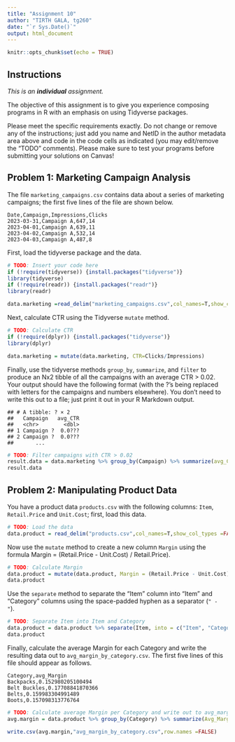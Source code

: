 ```yaml
---
title: "Assignment 10"
author: "TIRTH GALA, tg260"
date: "`r Sys.Date()`"
output: html_document
---
```


```r
knitr::opts_chunk$set(echo = TRUE)
```

## Instructions

*This is an **individual** assignment.*

The objective of this assignment is to give you experience composing programs in R with an emphasis on using Tidyverse packages.

Please meet the specific requirements exactly. Do not change or remove any of the instructions; just add you name and NetID in the author metadata area above and code in the code cells as indicated (you may edit/remove the "TODO" comments).  Please make sure to test your programs before submitting your solutions on Canvas!

## Problem 1: Marketing Campaign Analysis

The file `marketing_campaigns.csv` contains data about a series of marketing campaigns; the first five lines of the file are shown below.

```
Date,Campaign,Impressions,Clicks
2023-03-31,Campaign A,647,14
2023-04-01,Campaign A,639,11
2023-04-02,Campaign A,532,14
2023-04-03,Campaign A,487,8
```

First, load the tidyverse package and the data.

```r
# TODO: Insert your code here
if (!require(tidyverse)) {install.packages("tidyverse")}
library(tidyverse)
if (!require(readr)) {install.packages("readr")}
library(readr)

data.marketing =read_delim("marketing_campaigns.csv",col_names=T,show_col_types =FALSE)
```
Next, calculate CTR using the Tidyverse `mutate` method.

```r
# TODO: Calculate CTR
if (!require(dplyr)) {install.packages("tidyverse")}
library(dplyr)

data.marketing = mutate(data.marketing, CTR=Clicks/Impressions)
```

Finally, use the tidyverse methods `group_by`, `summarize`, and `filter` to produce an Nx2 tibble of all the campaigns with an average CTR > 0.02.  Your output should have the following format (with the ?'s being replaced with letters for the campaigns and numbers elsewhere).  You don't need to write this out to a file; just print it out in your R Markdown output.

```
## # A tibble: ? × 2
##   Campaign   avg_CTR
##   <chr>        <dbl>
## 1 Campaign ?  0.0???
## 2 Campaign ?  0.0???
##       ...
```

```r
# TODO: Filter campaigns with CTR > 0.02
result.data = data.marketing %>% group_by(Campaign) %>% summarize(avg_CTR = mean(CTR)) %>% filter(avg_CTR > 0.02)
result.data
```


## Problem 2: Manipulating Product Data

You have a product data `products.csv` with the following columns: `Item`, `Retail.Price` and `Unit.Cost`; first, load this data.

```r
# TODO: Load the data
data.product = read_delim("products.csv",col_names=T,show_col_types =FALSE)

```

Now use the `mutate` method to create a new column `Margin` using the formula Margin = (Retail.Price - Unit.Cost) / Retail.Price).

```r
# TODO: Calculate Margin
data.product = mutate(data.product, Margin = (Retail.Price - Unit.Cost) / Retail.Price)
data.product
```

Use the `separate` method to separate the "Item" column into "Item" and "Category" columns using the space-padded hyphen as a separator (`" - "`).

```r
# TODO: Separate Item into Item and Category
data.product = data.product %>% separate(Item, into = c("Item", "Category"), sep = " - ")
data.product
```

Finally, calculate the average Margin for each Category and write the resulting data out to `avg_margin_by_category.csv`.  The first five lines of this file should appear as follows.

```
Category,avg_Margin
Backpacks,0.152980205100494
Belt Buckles,0.17708841870366
Belts,0.159983304991489
Boots,0.157098313776764
```

```r
# TODO: Calculate average Margin per Category and write out to avg_margin_by_category.csv
avg.margin = data.product %>% group_by(Category) %>% summarize(Avg_Margin = round(mean(Margin),15))

write.csv(avg.margin,"avg_margin_by_category.csv",row.names =FALSE)
```
